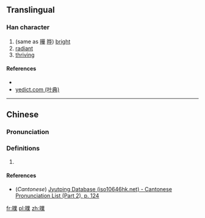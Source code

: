 {{also|瞨}}
==Translingual==

===Han character===
{{Han char|rn=72|rad=日|as=13|sn=17|four=|canj=ATCD|ids=⿰日業}}

# (same as [[曄]] [[晔]]) [[bright]]
# [[radiant]]
# [[thriving]]

====References====
* {{Han ref|kx=0500.410|dkj=14209|dj=0871.050|hdz=21538.040|uh=66D7|ud=26327}}
* [http://yedict.com/htm/66/66D7.htm yedict.com (叶典)]

----

==Chinese==
{{zh-forms}}

===Pronunciation===
{{zh-pron
|m=yè
|c=jip6
|mc=
|oc=
|ma=
|cat=a
}}

===Definitions===
# {{rfdef|lang=zh}}

====References====
* (''Cantonese'') [http://www.iso10646hk.net/jp/document/download.jsp Jyutping Database (iso10646hk.net) - Cantonese Pronunciation List (Part 2), p. 124]

[[fr:曗]]
[[pl:曗]]
[[zh:曗]]